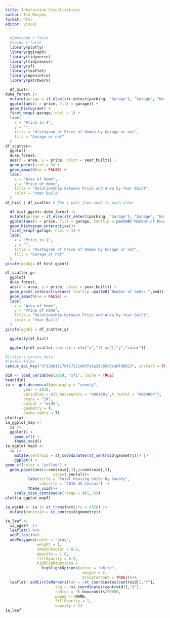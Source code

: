 ```yaml
---
title: Interactive Visualizations
author: Tim Murphy
format: html
editor: visual
---
```


```r
  #|message = false
  #|echo = false
  library(plotly)
  library(ggiraph)
  library(tidyverse)
  library(tidycensus)
  library(sf)
  library(leaflet)
  library(openintro)
  library(patchwork)
```

```r
  df_hist<-
duke_forest |>
  mutate(garage = if_else(str_detect(parking, "Garage"), "Garage", "No garage")) |>
  ggplot(aes(x = price, fill = garage)) +
  geom_histogram() +
  facet_wrap(~garage, ncol = 1) +
  labs(
    x = "Price in $",
    y = "",
    title = "Histogram of Price of Homes by Garage or not",
    fill = "Garage or not"
  )
df_scatter<-
  ggplot(
  duke_forest,
  aes(x = area, y = price, color = year_built)) +
  geom_point(size = 3) +
  geom_smooth(se = FALSE) +
  labs(
    x = "Area of Home",
    y = "Price of Home",
    title = "Relationship between Price and Area by Year Built",
    color = "Year Built"
  )
df_hist | df_scatter # The | puts them next to each other
```

```r
  df_hist_ggint<-duke_forest |>
  mutate(garage = if_else(str_detect(parking, "Garage"), "Garage", "No garage")) |>
  ggplot(aes(x = price, fill = garage, tooltip = paste0("Number of Houses\n",after_stat(count)))) +
  geom_histogram_interactive()+
  facet_wrap(~garage, ncol = 1) +
  labs(
    x = "Price in $",
    y = "",
    title = "Histogram of Price of Homes by Garage or not",
    fill = "Garage or not"
  )
girafe(ggobj= df_hist_ggint)
```

```r
df_scatter_g<-
  ggplot(
  duke_forest,
  aes(x = area, y = price, color = year_built)) +
  geom_point_interactive(aes( tooltip =paste0("Number of beds: ",bed)),size = 3) +
  geom_smooth(se = FALSE) +
  labs(
    x = "Area of Home",
    y = "Price of Home",
    title = "Relationship between Price and Area by Year Built",
    color = "Year Built"
  )
girafe(ggobj = df_scatter_g)
```

```r
  ggplotly(df_hist)
```

```r
  ggplotly(df_scatter,tooltip = c(c("x","ft sq"),"y","color"))
```
```r
#|title = census_data
#|eval= false
census_api_key("3f126811170fc7221483fa1a29cb5c6ca8fd8823", install = TRUE, overwrite = T)

```
```r
d10 <- load_variables(2010, "sf1", cache = TRUE)
head(d10)
ia <- get_decennial(geography = "county", 
        year = 2010,
        variables = c(t_houseunits = "H001001",t_rental = "H004004"), 
        state = "IA",
        output = "wide",
        geometry = T,
        cache_table = T)
plot(ia)
ia_ggplot_map <- 
  ia |> 
  ggplot() + 
    geom_sf() +
    theme_void()
ia_ggplot_map3 <- 
  ia |> 
    mutate(centroid = st_coordinates(st_centroid(geometry))) |>
    ggplot() + 
geom_sf(color = "yellow") +
  geom_point(aes(x=centroid[,1],y=centroid[,2],
                     size=t_rental))+
          labs(title = "Total Housing Units by County",
               subtitle = "2010 US Census")  + 
          theme_void()+
    scale_size_continuous(range = c(1, 5)) 
plot(ia_ggplot_map3)
```

```r
ia_wgs84 <- ia |> st_transform(crs = 4326) |> 
  mutate(centroid = st_centroid(geometry))

ia_leaf <-
  ia_wgs84  |>
  leaflet() %>%
  addTiles()%>%
  addPolygons(color = "gray", 
              weight = 1,
              smoothFactor = 0.5,
              opacity = 1.0,
              fillOpacity = 0.5,
              highlightOptions = 
                highlightOptions(color = "white",
                                  weight = 2,
                                  bringToFront = TRUE))%>%
  leaflet::addCircleMarkers(lat = ~st_coordinates(centroid)[,"Y"],
                      lng = ~st_coordinates(centroid)[,"X"],
                      radius = ~t_houseunits/50000,
                      popup = ~NAME,
                      fillOpacity = 1,
                      opacity = 1)
ia_leaf
```